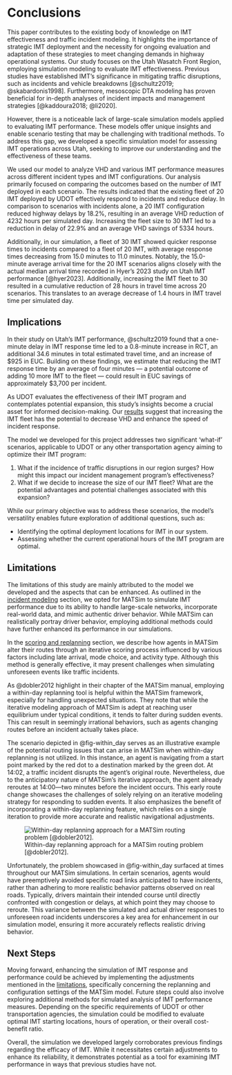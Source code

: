 # Conclusions {#sec-conclusions}

This paper contributes to the existing body of knowledge on IMT effectiveness and traffic incident modeling. It highlights the importance of strategic IMT deployment and the necessity for ongoing evaluation and adaptation of these strategies to meet changing demands in highway operational systems. Our study focuses on the Utah Wasatch Front Region, employing simulation modeling to evaluate IMT effectiveness. Previous studies have established IMT's significance in mitigating traffic disruptions, such as incidents and vehicle breakdowns [@schultz2019; @skabardonis1998]. Furthermore, mesoscopic DTA modeling has proven beneficial for in-depth analyses of incident impacts and management strategies [@kaddoura2018; @li2020].

However, there is a noticeable lack of large-scale simulation models applied to evaluating IMT performance. These models offer unique insights and enable scenario testing that may be challenging with traditional methods. To address this gap, we developed a specific simulation model for assessing IMT operations across Utah, seeking to improve our understanding and the effectiveness of these teams.

We used our model to analyze VHD and various IMT performance measures across different incident types and IMT configurations. Our analysis primarily focused on comparing the outcomes based on the number of IMT deployed in each scenario. The results indicated that the existing fleet of 20 IMT deployed by UDOT effectively respond to incidents and reduce delay. In comparison to scenarios with incidents alone, a 20 IMT configuration reduced highway delays by 18.2%, resulting in an average VHD reduction of 4232 hours per simulated day. Increasing the fleet size to 30 IMT led to a reduction in delay of 22.9% and an average VHD savings of 5334 hours.

Additionally, in our simulation, a fleet of 30 IMT showed quicker response times to incidents compared to a fleet of 20 IMT, with average response times decreasing from 15.0 minutes to 11.0 minutes. Notably, the 15.0-minute average arrival time for the 20 IMT scenarios aligns closely with the actual median arrival time recorded in Hyer's 2023 study on Utah IMT performance [@hyer2023]. Additionally, increasing the IMT fleet to 30 resulted in a cumulative reduction of 28 hours in travel time across 20 scenarios. This translates to an average decrease of 1.4 hours in IMT travel time per simulated day.

## Implications {#sec-implications}

In their study on Utah's IMT performance, @schultz2019 found that a one-minute delay in IMT response time led to a 0.8-minute increase in RCT, an additional 34.6 minutes in total estimated travel time, and an increase of \$925 in EUC. Building on these findings, we estimate that reducing the IMT response time by an average of four minutes --- a potential outcome of adding 10 more IMT to the fleet --- could result in EUC savings of approximately \$3,700 per incident.

As UDOT evaluates the effectiveness of their IMT program and contemplates potential expansion, this study's insights become a crucial asset for informed decision-making. Our [results](#sec-results) suggest that increasing the IMT fleet has the potential to decrease VHD and enhance the speed of incident response.

The model we developed for this project addresses two significant 'what-if' scenarios, applicable to UDOT or any other transportation agency aiming to optimize their IMT program:

1.  What if the incidence of traffic disruptions in our region surges? How might this impact our incident management program's effectiveness?
2.  What if we decide to increase the size of our IMT fleet? What are the potential advantages and potential challenges associated with this expansion?

While our primary objective was to address these scenarios, the model's versatility enables future exploration of additional questions, such as:

-   Identifying the optimal deployment locations for IMT in our system.
-   Assessing whether the current operational hours of the IMT program are optimal.

## Limitations {#sec-limitations}

The limitations of this study are mainly attributed to the model we developed and the aspects that can be enhanced. As outlined in the [incident modeling](#sec-inc_modeling) section, we opted for MATSim to simulate IMT performance due to its ability to handle large-scale networks, incorporate real-world data, and mimic authentic driver behavior. While MATSim can realistically portray driver behavior, employing additional methods could have further enhanced its performance in our simulations.

In the [scoring and replanning](#sec-MATSim_Score) section, we describe how agents in MATSim alter their routes through an iterative scoring process influenced by various factors including late arrival, mode choice, and activity type. Although this method is generally effective, it may present challenges when simulating unforeseen events like traffic incidents.

As @dobler2012 highlight in their chapter of the MATSim manual, employing a within-day replanning tool is helpful within the MATSim framework, especially for handling unexpected situations. They note that while the iterative modeling approach of MATSim is adept at reaching user equilibrium under typical conditions, it tends to falter during sudden events. This can result in seemingly irrational behaviors, such as agents changing routes before an incident actually takes place.

The scenario depicted in @fig-within_day serves as an illustrative example of the potential routing issues that can arise in MATSim when within-day replanning is not utilized. In this instance, an agent is navigating from a start point marked by the red dot to a destination marked by the green dot. At 14:02, a traffic incident disrupts the agent's original route. Nevertheless, due to the anticipatory nature of MATSim's iterative approach, the agent already reroutes at 14:00---two minutes before the incident occurs. This early route change showcases the challenges of solely relying on an iterative modeling strategy for responding to sudden events. It also emphasizes the benefit of incorporating a within-day replanning feature, which relies on a single iteration to provide more accurate and realistic navigational adjustments.

![Within-day replanning approach for a MATSim routing problem [@dobler2012].](figures/within_day.png){#fig-within_day}

Unfortunately, the problem showcased in @fig-within_day surfaced at times throughout our MATSim simulations. In certain scenarios, agents would have preemptively avoided specific road links anticipated to have incidents, rather than adhering to more realistic behavior patterns observed on real roads. Typically, drivers maintain their intended course until directly confronted with congestion or delays, at which point they may choose to reroute. This variance between the simulated and actual driver responses to unforeseen road incidents underscores a key area for enhancement in our simulation model, ensuring it more accurately reflects realistic driving behavior.

## Next Steps {#sec-next_steps}

Moving forward, enhancing the simulation of IMT response and performance could be achieved by implementing the adjustments mentioned in the [limitations](#sec-limitations), specifically concerning the replanning and configuration settings of the MATSim model. Future steps could also involve exploring additional methods for simulated analysis of IMT performance measures. Depending on the specific requirements of UDOT or other transportation agencies, the simulation could be modified to evaluate optimal IMT starting locations, hours of operation, or their overall cost-benefit ratio.

Overall, the simulation we developed largely corroborates previous findings regarding the efficacy of IMT. While it necessitates certain adjustments to enhance its reliability, it demonstrates potential as a tool for examining IMT performance in ways that previous studies have not.
